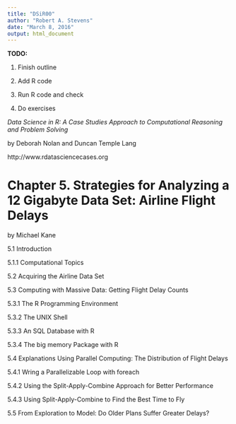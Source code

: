 ```yaml
---
title: "DSiR00"
author: "Robert A. Stevens"
date: "March 8, 2016"
output: html_document
---
```


**TODO:**

1. Finish outline

2. Add R code

3. Run R code and check

4. Do exercises

*Data Science in R: A Case Studies Approach to Computational Reasoning and Problem Solving*

by Deborah Nolan and Duncan Temple Lang

http://www.rdatasciencecases.org

# Chapter 5. Strategies for Analyzing a 12 Gigabyte Data Set: Airline Flight Delays 

by Michael Kane

5.1 Introduction

5.1.1 Computational Topics

5.2 Acquiring the Airline Data Set

5.3 Computing with Massive Data: Getting Flight Delay Counts

5.3.1 The R Programming Environment

5.3.2 The UNIX Shell

5.3.3 An SQL Database with R

5.3.4 The big memory Package with R

5.4 Explanations Using Parallel Computing:  The Distribution of Flight Delays

5.4.1 Wring a Parallelizable Loop with foreach

5.4.2 Using the Split-Apply-Combine Approach for Better Performance

5.4.3 Using Split-Apply-Combine to Find the Best Time to Fly

5.5 From Exploration to Model:  Do Older Plans Suffer Greater Delays?
